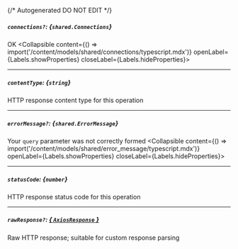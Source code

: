 {/* Autogenerated DO NOT EDIT  */}

##### `connections?`: *{`shared.Connections`}*
OK
<Collapsible content={() => import('/content/models/shared/connections/typescript.mdx')} openLabel={Labels.showProperties} closeLabel={Labels.hideProperties}>
</Collapsible>

---
##### `contentType`: *{`string`}*
HTTP response content type for this operation

---
##### `errorMessage?`: *{`shared.ErrorMessage`}*
Your `query` parameter was not correctly formed
<Collapsible content={() => import('/content/models/shared/error_message/typescript.mdx')} openLabel={Labels.showProperties} closeLabel={Labels.hideProperties}>
</Collapsible>

---
##### `statusCode`: *{`number`}*
HTTP response status code for this operation

---
##### `rawResponse?`: [*{ `AxiosResponse` }*](https://axios-http.com/docs/res_schema)
Raw HTTP response; suitable for custom response parsing


